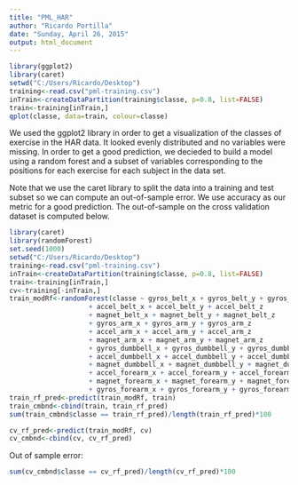 ```yaml
---
title: "PML_HAR"
author: "Ricardo Portilla"
date: "Sunday, April 26, 2015"
output: html_document
---
```


```r
library(ggplot2)
library(caret)
setwd("C:/Users/Ricardo/Desktop")
training<-read.csv("pml-training.csv")
inTrain<-createDataPartition(training$classe, p=0.8, list=FALSE)
train<-training[inTrain,]
qplot(classe, data=train, colour=classe)
```

We used the ggplot2 library in order to get a visualization of the classes of exercise in the HAR data. It looked evenly distributed and no variables were missing. In order to get a good prediction, we decieded to build a model using a random forest and a subset of variables corresponding to the positions for each exercise for each subject in the data set.

Note that we use the caret library to split the data into a training and test subset so we can compute an out-of-sample error. We use accuracy as our metric for a good prediction. The out-of-sample on the cross validation dataset is computed below.

```r
library(caret)
library(randomForest)
set.seed(1000)
setwd("C:/Users/Ricardo/Desktop")
training<-read.csv("pml-training.csv")
inTrain<-createDataPartition(training$classe, p=0.8, list=FALSE)
train<-training[inTrain,]
cv<-training[-inTrain,]
train_modRf<-randomForest(classe ~ gyros_belt_x + gyros_belt_y + gyros_belt_z
                    + accel_belt_x + accel_belt_y + accel_belt_z
                    + magnet_belt_x + magnet_belt_y + magnet_belt_z
                    + gyros_arm_x + gyros_arm_y + gyros_arm_z
                    + accel_arm_x + accel_arm_y + accel_arm_z
                    + magnet_arm_x + magnet_arm_y + magnet_arm_z
                    + gyros_dumbbell_x + gyros_dumbbell_y + gyros_dumbbell_z
                    + accel_dumbbell_x + accel_dumbbell_y + accel_dumbbell_z
                    + magnet_dumbbell_x + magnet_dumbbell_y + magnet_dumbbell_z
                    + accel_forearm_x + accel_forearm_y + accel_forearm_z
                    + magnet_forearm_x + magnet_forearm_y + magnet_forearm_z
                    + gyros_forearm_x + gyros_forearm_y + gyros_forearm_z,train)
train_rf_pred<-predict(train_modRf, train)
train_cmbnd<-cbind(train, train_rf_pred)
sum(train_cmbnd$classe == train_rf_pred)/length(train_rf_pred)*100

cv_rf_pred<-predict(train_modRf, cv)
cv_cmbnd<-cbind(cv, cv_rf_pred)
```

Out of sample error:

```r
sum(cv_cmbnd$classe == cv_rf_pred)/length(cv_rf_pred)*100
```
